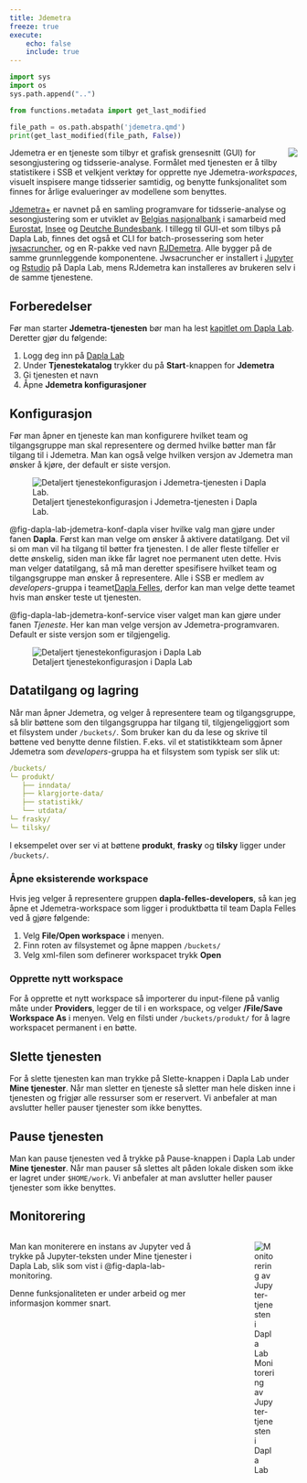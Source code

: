 ```yaml
---
title: Jdemetra
freeze: true
execute:
    echo: false
    include: true
---
```


```python
import sys
import os
sys.path.append("..")

from functions.metadata import get_last_modified

file_path = os.path.abspath('jdemetra.qmd')
print(get_last_modified(file_path, False))
```

![](../images/dapla-lab-jdemetra-service.png){style="max-width: 350%; float: right;" fig-alt="Jupyter Service"}

Jdemetra er en tjeneste som tilbyr et grafisk grensesnitt (GUI) for sesongjustering og tidsserie-analyse. Formålet med tjenesten er å tilby statistikere i SSB et velkjent verktøy for opprette nye Jdemetra-*workspaces*, visuelt inspisere mange tidsserier samtidig, og benytte funksjonalitet som finnes for årlige evalueringer av modellene som benyttes.   

[Jdemetra+](https://jdemetra-new-documentation.netlify.app/) er navnet på en samling programvare for tidsserie-analyse og sesongjustering som er utviklet av [Belgias nasjonalbank](https://www.nbb.be/en) i samarbeid med [Eurostat](https://ec.europa.eu/eurostat), [Insee](https://www.insee.fr/en/accueil) og [Deutche Bundesbank](https://www.bundesbank.de/de). I tillegg til GUI-et som tilbys på Dapla Lab, finnes det også et CLI for batch-prosessering som heter [jwsacruncher](https://github.com/jdemetra/jwsacruncher/wiki), og en R-pakke ved navn [RJDemetra](https://rjdverse.github.io/rjdemetra/). Alle bygger på de samme grunnleggende komponentene. Jwsacruncher er installert i [Jupyter](./jupyter.qmd) og [Rstudio](./rstudio.qmd) på Dapla Lab, mens RJdemetra kan installeres av brukeren selv i de samme tjenestene. 

## Forberedelser

Før man starter **Jdemetra-tjenesten** bør man ha lest [kapitlet om Dapla Lab](./dapla-lab.html). Deretter gjør du følgende:

1. Logg deg inn på [Dapla Lab](https://lab.dapla.ssb.no/)
2. Under **Tjenestekatalog** trykker du på **Start**-knappen for **Jdemetra**
3. Gi tjenesten et navn
4. Åpne **Jdemetra konfigurasjoner**

## Konfigurasjon

Før man åpner en tjeneste kan man konfigurere hvilket team og tilgangsgruppe man skal representere og dermed hvilke bøtter man får tilgang til i Jdemetra. Man kan også velge hvilken versjon av Jdemetra man ønsker å kjøre, der default er siste versjon.  

![Detaljert tjenestekonfigurasjon i Jdemetra-tjenesten i Dapla Lab.](../images/dapla-lab-jdemetra-konf-dapla.png){fig-alt="Viser tjenestekonfigurasjonen i Dapla Lab." #fig-dapla-lab-jdemetra-konf-dapla}

@fig-dapla-lab-jdemetra-konf-dapla viser hvilke valg man gjøre under fanen **Dapla**. Først kan man velge om ønsker å aktivere datatilgang. Det vil si om man vil ha tilgang til bøtter fra tjenesten. I de aller fleste tilfeller er dette ønskelig, siden man ikke får lagret noe permanent uten dette. Hvis man velger datatilgang, så må man deretter spesifisere hvilket team og tilgangsgruppe man ønsker å representere. Alle i SSB er medlem av *developers*-gruppa i teamet[Dapla Felles](./hva-er-dapla-team.qmd#dapla-felles), derfor kan man velge dette teamet hvis man ønsker teste ut tjenesten.

@fig-dapla-lab-jdemetra-konf-service viser valget man kan gjøre under fanen *Tjeneste*. Her kan man velge versjon av Jdemetra-programvaren. Default er siste versjon som er tilgjengelig. 

![Detaljert tjenestekonfigurasjon i Dapla Lab](../images/dapla-lab-jdemetra-konf-service.png){fig-alt="Viser tjenestekonfigurasjonen i Dapla Lab." #fig-dapla-lab-jdemetra-konf-service}

## Datatilgang og lagring

Når man åpner Jdemetra, og velger å representere team og tilgangsgruppe, så blir bøttene som den tilgangsgruppa har tilgang til, tilgjengeliggjort som et filsystem under `/buckets/`. Som bruker kan du da lese og skrive til bøttene ved benytte denne filstien. F.eks. vil et statistikkteam som åpner Jdemetra som *developers*-gruppa ha et filsystem som typisk ser slik ut:

```.yaml
/buckets/  
└─ produkt/  
   ├── inndata/
   ├── klargjorte-data/
   ├── statistikk/
   └── utdata/
└─ frasky/  
└─ tilsky/                     
```

I eksempelet over ser vi at bøttene **produkt**, **frasky** og **tilsky** ligger under `/buckets/`. 


### Åpne eksisterende workspace
Hvis jeg velger å representere gruppen **dapla-felles-developers**, så kan jeg åpne et Jdemetra-workspace som ligger i produktbøtta til team Dapla Felles ved å gjøre følgende:

1. Velg **File/Open workspace** i menyen.
2. Finn roten av filsystemet og åpne mappen `/buckets/`
3. Velg xml-filen som definerer workspacet trykk **Open**

### Opprette nytt workspace

For å opprette et nytt workspace så importerer du input-filene på vanlig måte under **Providers**, legger de til i en workspace, og velger **/File/Save Workspace As** i menyen. Velg en filsti under `/buckets/produkt/` for å lagre workspacet permanent i en bøtte.  

## Slette tjenesten

For å slette tjenesten kan man trykke på Slette-knappen i Dapla Lab under **Mine tjenester**. Når man sletter en tjeneste så sletter man hele disken inne i tjenesten og frigjør alle ressurser som er reservert. Vi anbefaler at man avslutter heller pauser tjenester som ikke benyttes. 

## Pause tjenesten

Man kan pause tjenesten ved å trykke på Pause-knappen i Dapla Lab under **Mine tjenester**. Når man pauser så slettes alt påden lokale disken som ikke er lagret under `$HOME/work`. Vi anbefaler at man avslutter heller pauser tjenester som ikke benyttes.

## Monitorering

:::: {.columns}

::: {.column width="70%"}
Man kan moniterere en instans av Jupyter ved å trykke på Jupyter-teksten under Mine tjenester i Dapla Lab, slik som vist i @fig-dapla-lab-monitoring.

Denne funksjonaliteten er under arbeid og mer informasjon kommer snart. 
:::

::: {.column width="5%"}
<!-- empty column to create gap -->
:::

::: {.column width="25%"}
![Monitorering av Jupyter-tjenesten i Dapla Lab](../images/dapla-lab-monitoring.png){fig-alt="Viser Persitence-fanen i Jupyter-konfigurasjonen i Dapla Lab." #fig-dapla-lab-monitoring}
:::

::::

